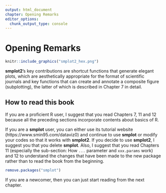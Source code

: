 ```yaml
---
output: html_document
chapter: Opening Remarks
editor_options:
  chunk_output_type: console
---
```

# Opening Remarks
```r
knitr::include_graphics("smplot2_hex.png")
```

**smplot2**'s key contributions are shortcut functions that generate elegant plots, which are aesthetically appropriate for the format of scientific journals and key functions that can create and annotate a composite figure (subplotting), the latter of which is described in Chapter 7 in detail. 

## How to read this book

If you are a proficient R user, I suggest that you read Chapters 7, 11 and 12 because all the preceding sections incorporate contents about basics of R.

If you are a **smplot** user, you can either use its tutorial website (https://www.smin95.com/dataviz0) and continue to use **smplot** or modify your codes so that it works with **smplot2**. If you decide to use **smplot2**, I suggest you that you delete **smplot**. Also, I suggest that you read Chapters 11 (especially the sub-section: How `...` parameter and `xxx.params` work) and 12 to understand the changes that have been made to the new package rather than to read the book from the beginning.

```r
remove.packages("smplot")
```

If you are a newcomer, then you can just start reading from the next chapter.
